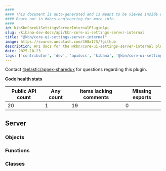 ```yaml
---
####
#### This document is auto-generated and is meant to be viewed inside our experimental, new docs system.
#### Reach out in #docs-engineering for more info.
####
id: kibKbnCoreUiSettingsServerInternalPluginApi
slug: /kibana-dev-docs/api/kbn-core-ui-settings-server-internal
title: "@kbn/core-ui-settings-server-internal"
image: https://source.unsplash.com/400x175/?github
description: API docs for the @kbn/core-ui-settings-server-internal plugin
date: 2025-10-23
tags: ['contributor', 'dev', 'apidocs', 'kibana', '@kbn/core-ui-settings-server-internal']
---
```




Contact [@elastic/appex-sharedux](https://github.com/orgs/elastic/teams/appex-sharedux) for questions regarding this plugin.

**Code health stats**

| Public API count  | Any count | Items lacking comments | Missing exports |
|-------------------|-----------|------------------------|-----------------|
| 20 | 1 | 19 | 0 |

## Server

### Objects
<DocDefinitionList data={kbnCoreUiSettingsServerInternalObj.server.objects}/>

### Functions
<DocDefinitionList data={kbnCoreUiSettingsServerInternalObj.server.functions}/>

### Classes
<DocDefinitionList data={kbnCoreUiSettingsServerInternalObj.server.classes}/>


